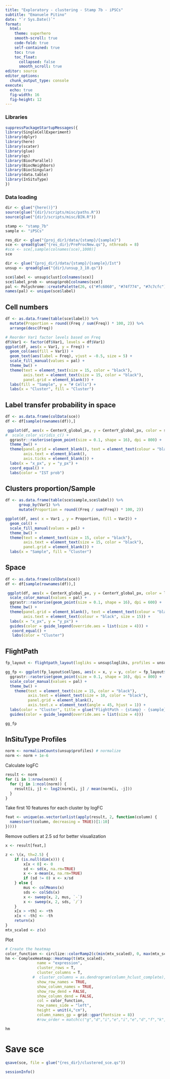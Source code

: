 ```yaml
---
title: "Exploratory - clustering - Stamp 7b - iPSCs"
subtitle: "Emanuele Pitino"
date: "`r Sys.Date()`"
format: 
  html:
    theme: superhero
    smooth-scroll: true
    code-fold: true
    self-contained: true
    toc: true
    toc_float: 
      collapsed: false
      smooth_scroll: true
editor: source
editor_options: 
  chunk_output_type: console
execute:
  echo: true
  fig-width: 16     
  fig-height: 12 
---
```


### Libraries

```r
suppressPackageStartupMessages({
library(SingleCellExperiment)
library(dplyr)
library(here)
library(scater)
library(glue)
library(qs)
library(BiocParallel)
library(BiocNeighbors)
library(BiocSingular)
library(data.table)
library(InSituType)
})
```

### Data loading

```r
dir <- glue("{here()}")
source(glue("{dir}/scripts/misc/paths.R"))
source(glue("{dir}/scripts/misc/BIN.R"))
```

```r
stamp <- "stamp_7b"
sample <- "iPSCs"

res_dir <- glue("{proj_dir}/data/{stamp}/{sample}")
sce <- qread(glue("{res_dir}/PreProcNew.qs"), nthreads = 8)
#sce <- sce[,sample(colnames(sce),1000)]
sce 
```

```r
dir <- glue("{proj_dir}/data/{stamp}/{sample}/Ist")
unsup <- qread(glue("{dir}/unsup_3_10.qs"))
```



```r
sce$label <- unsup$clust[colnames(sce)]
sce$label_prob <- unsup$prob[colnames(sce)]
pal <- Polychrome::createPalette(26, c("#fc6060", "#74f774", "#7c7cfc"))
names(pal) <- unique(sce$label)
```

## Cell numbers

```r
df <- as.data.frame(table(sce$label)) %>%
  mutate(Proportion = round((Freq / sum(Freq)) * 100, 2)) %>%
  arrange(desc(Freq)) 

# Reorder Var1 factor levels based on Freq
df$Var1 <- factor(df$Var1, levels = df$Var1)
ggplot(df, aes(x = Var1, y = Freq)) + 
  geom_col(aes(fill = Var1)) +
  geom_text(aes(label = Freq), vjust = -0.5, size = 5) +
  scale_fill_manual(values = pal) + 
  theme_bw() +
  theme(text = element_text(size = 15, color = "black"),
        axis.text = element_text(size = 15, color = "black"),
        panel.grid = element_blank()) +
  labs(fill = "Sample", y = "# Cells") +
  labs(x = "Cluster", fill = "Cluster")
```

## Label transfer probability in space
```r
df <- as.data.frame(colData(sce))
df <- df[sample(rownames(df)),]

 ggplot(df, aes(x = CenterX_global_px, y = CenterY_global_px, color = sample)) + 
#  scale_color_viridis_c() +
  ggrastr::rasterise(geom_point(size = 0.1, shape = 16), dpi = 800) +
  theme_bw() + 
  theme(panel.grid = element_blank(), text = element_text(colour = "black", size = 20), 
        axis.text = element_blank(),
        axis.ticks = element_blank()) +
  labs(x = "x_px", y = "y_px") +
  coord_equal() +
  labs(color = "IST prob")
```

## Clusters proportion/Sample
```r
df <- as.data.frame(table(sce$sample,sce$label)) %>%
      group_by(Var1) %>%
      mutate(Proportion = round((Freq / sum(Freq)) * 100, 2))

ggplot(df, aes( x = Var1 , y = Proportion, fill = Var2)) + 
  geom_col() +
  scale_fill_manual(values = pal) +
  theme_bw() +
  theme(text = element_text(size = 15, color = "black"),
        axis.text = element_text(size = 15, color = "black"),
        panel.grid = element_blank()) +
  labs(x = "Sample", fill = "Cluster")
```

## Space
```r
df <- as.data.frame(colData(sce))
df <- df[sample(rownames(df)),]

 ggplot(df, aes(x = CenterX_global_px, y = CenterY_global_px, color = label)) + 
  scale_color_manual(values = pal) +
  ggrastr::rasterise(geom_point(size = 0.1, shape = 16), dpi = 600) +
  theme_bw() + 
  theme(panel.grid = element_blank(), text = element_text(colour = "black", size = 20), 
        axis.text = element_text(colour = "black", size = 15)) +
  labs(x = "x_px", y = "y_px") +
  guides(color = guide_legend(override.aes = list(size = 4))) +
   coord_equal() +
   labs(color = "Cluster")
```


## FlightPath
```r
fp_layout <- flightpath_layout(logliks = unsup$logliks, profiles = unsup$profiles)

gg_fp <- ggplot(fp_layout$cellpos, aes(x = x, y = y, color = fp_layout$clust)) +
  ggrastr::rasterise(geom_point(size = 0.1, shape = 16), dpi = 800) +
  scale_color_manual(values = pal) +
  theme_bw() +
    theme(text = element_text(size = 15, color = "black"),
          axis.text = element_text(size = 10, color = "black"),
          panel.grid = element_blank(),
          axis.text.x = element_text(angle = 45, hjust = 1)) +
  labs(color = "Cluster", title = glue("FlightPath - {stamp} - {sample}")) +
  guides(color = guide_legend(override.aes = list(size = 4))) 

gg_fp
```

## InSituType Profiles

```r
norm <- normalizeCounts(unsup$profiles) # normalize
norm <- norm + 1e-6
```

Calculate logFC

```r
result <- norm 
for (i in 1:nrow(norm)) {
  for (j in 1:ncol(norm)) {
    result[i, j] <- log2(norm[i, j] / mean(norm[i, -j]))
  }
}
```

Take first 10 features for each cluster by logFC

```r
feat <- unique(as.vector(unlist(apply(result, 2, function(column) {
  names(sort(column, decreasing = TRUE))[1:10]
}))))
```


Remove outliers at 2.5 sd for better visualization

```r
x <- result[feat,]

z <- \(x, th=2.5) {
    if (is.null(dim(x))) {
        x[x < 0] <- 0
        sd <- sd(x, na.rm=TRUE)
        x <- x-mean(x, na.rm=TRUE)
        if (sd != 0) x <- x/sd
    } else {
        mus <- colMeans(x)
        sds <- colSds(x)
        x <- sweep(x, 2, mus, `-`)
        x <- sweep(x, 2, sds, `/`)
    }
    x[x > +th] <- +th
    x[x < -th] <- -th
    return(x)
}
mtx_scaled <- z(x)
```

Plot

```r
# Create the heatmap
color_function <- circlize::colorRamp2(c(min(mtx_scaled), 0, max(mtx_scaled)), c("navy", "white", "red"))
hm <- ComplexHeatmap::Heatmap(t(mtx_scaled),
              name = "expression",
              cluster_rows = T,
              cluster_columns = T,
            #  cluster_columns = as.dendrogram(column_hclust_complete),
              show_row_names = TRUE,
              show_column_names = TRUE,
              show_row_dend = FALSE,
              show_column_dend = FALSE,
              col = color_function,
              row_names_side = "left",
              height = unit(4,"cm"),
              column_names_gp = grid::gpar(fontsize = 8))
              #row_order = match(c("g","d","i","e","i","e","d","f","k","h","g","j"), rownames(t(mtx_scaled))))

hm
```

# Save sce
```r
qsave(sce, file = glue("{res_dir}/clustered_sce.qs"))
```

```r
sessionInfo()
```




